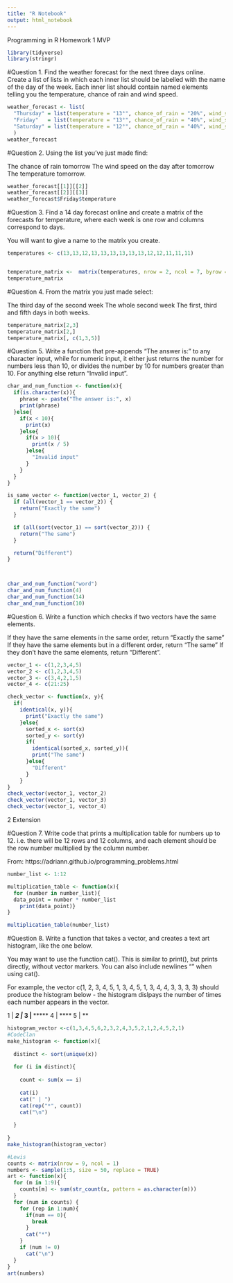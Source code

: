 ```yaml
---
title: "R Notebook"
output: html_notebook
---
```


Programming in R Homework
1 MVP
```r
library(tidyverse)
library(stringr)
```


#Question 1.
Find the weather forecast for the next three days online. Create a list of lists in which each inner list should be labelled with the name of the day of the week. Each inner list should contain named elements telling you the temperature, chance of rain and wind speed.
```r
weather_forecast <- list(
  "Thursday" = list(temperature = "13°", chance_of_rain = "20%", wind_speed = "15"),
  "Friday"   = list(temperature = "13°", chance_of_rain = "40%", wind_speed = "22"),
  "Saturday" = list(temperature = "12°", chance_of_rain = "40%", wind_speed = "26")
  )
weather_forecast
```
#Question 2.
Using the list you’ve just made find:

The chance of rain tomorrow
The wind speed on the day after tomorrow
The temperature tomorrow.

```r
weather_forecast[[1]][[2]]
weather_forecast[[2]][[3]]
weather_forecast$Friday$temperature
```
#Question 3.
Find a 14 day forecast online and create a matrix of the forecasts for temperature, where each week is one row and columns correspond to days.

You will want to give a name to the matrix you create.
```r
temperatures <- c(13,13,12,13,13,13,13,13,13,12,12,11,11,11)


temperature_matrix <-  matrix(temperatures, nrow = 2, ncol = 7, byrow = TRUE)
temperature_matrix
```
#Question 4.
From the matrix you just made select:

The third day of the second week
The whole second week
The first, third and fifth days in both weeks.
```r
temperature_matrix[2,3]
temperature_matrix[2,]
temperature_matrix[, c(1,3,5)]
```
#Question 5.
Write a function that pre-appends “The answer is:” to any character input, while for numeric input, it either just returns the number for numbers less than 10, or divides the number by 10 for numbers greater than 10. For anything else return “Invalid input”.
```r
char_and_num_function <- function(x){
  if(is.character(x)){
    phrase <- paste("The answer is:", x)
    print(phrase)
  }else{
    if(x < 10){
      print(x)
    }else{
      if(x > 10){
        print(x / 5)
      }else{
        "Invalid input"
      }
    }
  }
}

is_same_vector <- function(vector_1, vector_2) {
  if (all(vector_1 == vector_2)) {
    return("Exactly the same")
  }

  if (all(sort(vector_1) == sort(vector_2))) {
    return("The same")
  }

  return("Different")
}



char_and_num_function("word")
char_and_num_function(4)
char_and_num_function(14)
char_and_num_function(10)
```
#Question 6.
Write a function which checks if two vectors have the same elements.

If they have the same elements in the same order, return “Exactly the same”
If they have the same elements but in a different order, return “The same”
If they don’t have the same elements, return “Different”.
```r
vector_1 <- c(1,2,3,4,5)
vector_2 <- c(1,2,3,4,5)
vector_3 <- c(3,4,2,1,5)
vector_4 <- c(21:25)

check_vector <- function(x, y){
  if(
    identical(x, y)){
      print("Exactly the same")
    }else{
      sorted_x <- sort(x)
      sorted_y <- sort(y)
      if(
        identical(sorted_x, sorted_y)){
        print("The same")
      }else{
        "Different"
      }
    }
}
check_vector(vector_1, vector_2)
check_vector(vector_1, vector_3)
check_vector(vector_1, vector_4)
```
2 Extension


#Question 7.
Write code that prints a multiplication table for numbers up to 12. i.e. there will be 12 rows and 12 columns, and each element should be the row number multiplied by the column number.

From: https://adriann.github.io/programming_problems.html
```r
number_list <- 1:12

multiplication_table <- function(x){
  for (number in number_list){
  data_point = number * number_list
    print(data_point)}
}

multiplication_table(number_list)
```



#Question 8.
Write a function that takes a vector, and creates a text art histogram, like the one below.

You may want to use the function cat(). This is similar to print(), but prints directly, without vector markers. You can also include newlines "\n" when using cat().

For example, the vector c(1, 2, 3, 4, 5, 1, 3, 4, 5, 1, 3, 4, 4, 3, 3, 3, 3) should produce the histogram below - the histogram dislpays the number of times each number appears in the vector.

1 | ***
2 | *
3 | *******
4 | ****
5 | **
```r
histogram_vector <-c(1,3,4,5,6,2,3,2,4,3,5,2,1,2,4,5,2,1)
#CodeClan
make_histogram <- function(x){
  
  distinct <- sort(unique(x))
  
  for (i in distinct){
    
    count <- sum(x == i)
    
    cat(i)
    cat(" | ")
    cat(rep("*", count))
    cat("\n")
    
  }
  
}
make_histogram(histogram_vector)

#Lewis
counts <- matrix(nrow = 9, ncol = 1)
numbers <- sample(1:5, size = 50, replace = TRUE)
art <- function(x){
  for (m in 1:9){
    counts[m] <- sum(str_count(x, pattern = as.character(m)))
  }
  for (num in counts) {
    for (rep in 1:num){
      if(num == 0){
        break
      }
      cat("*")
    }
    if (num != 0)
      cat("\n")
  }
}
art(numbers)
```

